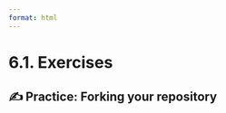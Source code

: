 ```yaml
---
format: html
---
```


<script src='../../src/quiz.js'></script>

# 6.1. Exercises

## ✍️ Practice: Forking your repository

<div id='mcq1'></div>
<script>
    generateQuiz(
        'mcq1',
        'True or False',
        'When working on a forked repository, it is good practice to create a new branch before submitting a pull request.',
        {
        'True': '',
        'False': 'Making a pull request from a branch with a meaningful name provides reviewers with helpful context. Otherwise, they will receive changes from multiple users’ <code>main</code> branches.',
        },
        'True',
    );
</script>

<div id='mcq2'></div>
<script>
    generateQuiz(
        'mcq2',
        'True or False',
        'After forking a GitHub repository, you should clone the repository’s copy in your GitHub account to begin working on it locally.',
        {
        'True': 'You probably don’t have write access to the original repository to push modifications directly to it. This is why you have to clone your fork.',
        'False': 'You will clone, pull, and push to your GitHub account’s cloned repository (the fork). Contributions to the original GitHub repository will be made by pull requests from your fork to the original repository.',
        },
        'True',
    );
</script>

<div id='mcq3'></div>
<script>
    generateQuiz(
        'mcq3',
        'Question 3',
        'Which of the following statements are True regarding GitHub issues?',
        {
        'They are effective at recording decisions that were made, problems that were identified and addressed, and all other communication surrounding the project.': 'This is correct, but so are some other options.',
        'They are useful in both collaborative and your own private projects.': 'This is correct, but so are some other options.',
        'You can use GitHub issues for project management to plan and track your work.': 'This is correct, but so are some other options.',
        'They are only useful for collaborative projects.': 'They are very useful to keep track of tasks and recording your thoughts in individual projects as well.',
        'All of the above options are correct': 'Not quite.',
        'The first three options are all correct': '',
        'The first two options are both correct': 'These are both correct, but so is another option.',
        },
        'The first three options are all correct',
    );
</script>
